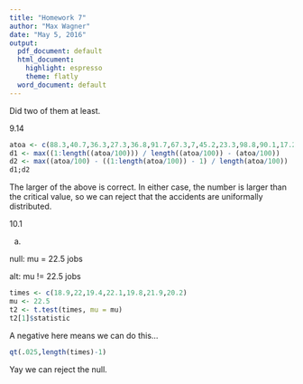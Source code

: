 ```yaml
---
title: "Homework 7"
author: "Max Wagner"
date: "May 5, 2016"
output:
  pdf_document: default
  html_document:
    highlight: espresso
    theme: flatly
  word_document: default
---
```

Did two of them at least.

9.14

```r
atoa <- c(88.3,40.7,36.3,27.3,36.8,91.7,67.3,7,45.2,23.3,98.8,90.1,17.2,23.7,97.4,32.4,87.8,69.8,62.6,99.7,20.6,73.1,21.6,6,45.3,76.6,73.2,27.3,87.6,87.2)
d1 <- max((1:length((atoa/100))) / length((atoa/100)) - (atoa/100))
d2 <- max((atoa/100) - ((1:length(atoa/100)) - 1) / length(atoa/100))
d1;d2
```

The larger of the above is correct. In either case, the number is larger than the critical value, so we can reject that the accidents are uniformally distributed.

10.1

a.

null: mu = 22.5 jobs

alt: mu != 22.5 jobs

```r
times <- c(18.9,22,19.4,22.1,19.8,21.9,20.2)
mu <- 22.5
t2 <- t.test(times, mu = mu)
t2[1]$statistic
```

A negative here means we can do this...

```r
qt(.025,length(times)-1)
```

Yay we can reject the null.